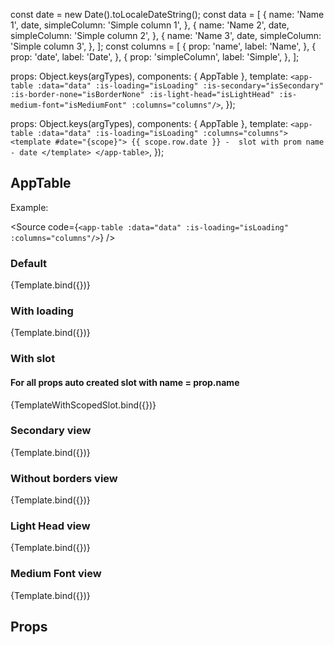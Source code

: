 const date = new Date().toLocaleDateString();
const data = [
  {
    name: 'Name 1',
    date,
    simpleColumn: 'Simple column 1',
  },
  {
    name: 'Name 2',
    date,
    simpleColumn: 'Simple column 2',
  },
  {
    name: 'Name 3',
    date,
    simpleColumn: 'Simple column 3',
  },
];
const columns = [
  {
    prop: 'name',
    label: 'Name',
  },
  {
    prop: 'date',
    label: 'Date',
  },
  {
    prop: 'simpleColumn',
    label: 'Simple',
  },
];

<Meta
  title="ui-framework/AppTable"
  component={AppTable}
/>

  props: Object.keys(argTypes),
  components: { AppTable },
  template: `
    <app-table
      :data="data"
      :is-loading="isLoading"
      :is-secondary="isSecondary"
      :is-border-none="isBorderNone"
      :is-light-head="isLightHead"
      :is-medium-font="isMediumFont"
      :columns="columns"/>
  `,
});

  props: Object.keys(argTypes),
  components: { AppTable },
  template: `
    <app-table
      :data="data"
      :is-loading="isLoading"
      :columns="columns">
      <template #date="{scope}">
        {{ scope.row.date }} -  slot with prom name - date
      </template>
    </app-table>
  `,
});

## AppTable

Example:

<Source
  code={`
  <app-table
    :data="data"
    :is-loading="isLoading"
    :columns="columns"/>
`}
/>

### Default

<Canvas>
  <Story
    name="Default view"
    args={{ data, columns, isLoading: false }}>
    {Template.bind({})}
  </Story>
</Canvas>

### With loading

<Canvas>
  <Story
    name="With loading view"
    args={{ data, columns, isLoading: true }}>
    {Template.bind({})}
  </Story>
</Canvas>

### With slot

#### For all props auto created slot with name = prop.name

<Canvas>
  <Story
    name="With slot"
    args={{ data, columns, isLoading: false }}>
    {TemplateWithScopedSlot.bind({})}
  </Story>
</Canvas>

### Secondary view

<Canvas>
  <Story
    name="Secondary view"
    args={{ data, columns, isSecondary: true }}>
    {Template.bind({})}
  </Story>
</Canvas>

### Without borders view

<Canvas>
  <Story
    name="Without borders view"
    args={{ data, columns, isBorderNone: true }}>
    {Template.bind({})}
  </Story>
</Canvas>

### Light Head view

<Canvas>
  <Story
    name="Light Head view"
    args={{ data, columns, isLightHead: true }}>
    {Template.bind({})}
  </Story>
</Canvas>

### Medium Font view

<Canvas>
  <Story
    name="Medium Font view"
    args={{ data, columns, isMediumFont: true }}>
    {Template.bind({})}
  </Story>
</Canvas>

## Props

<ArgsTable story="Default view" />
